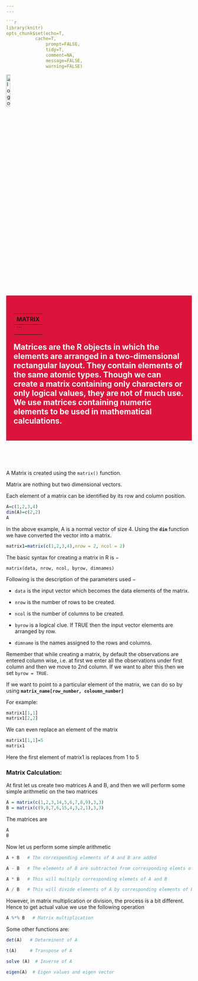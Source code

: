 ```yaml
---
---

```r
library(knitr)
opts_chunk$set(echo=T,
	       cache=T,
               prompt=FALSE,
               tidy=T,
               comment=NA,
               message=FALSE,
               warning=FALSE)
```

<a href="index.html">
  <img src="images/logo.png" alt="logo"  style="width:15%;">
</a>

<div style="background-color:crimson;color:white;padding:20px;">
<h2> **MATRIX**</h2>
---
```

<p>
Matrices are the R objects in which the elements are arranged in a two-dimensional rectangular layout. They contain elements of the same atomic types. Though we can create a matrix containing only characters or only logical values, they are not of much use. We use matrices containing numeric elements to be used in mathematical calculations.
</p>
</div>

<br/>
<br/>
<br/>



A Matrix is created using the `matrix()` function.

Matrix are nothing but two dimensional vectors.

Each element of a matrix can be identified by its row and column position.

```r
A=c(1,2,3,4)
dim(A)=c(2,2)
A
```

In the above example, A is a normal vector of size 4. Using the **`dim`** function we have converted the vector into a matrix.


```r
matrix1=matrix(c(1,2,3,4),nrow = 2, ncol = 2)
```

The basic syntax for creating a matrix in R is −

```
matrix(data, nrow, ncol, byrow, dimnames)
```

Following is the description of the parameters used −

+ `data` is the input vector which becomes the data elements of the matrix.

+ `nrow` is the number of rows to be created.

+ `ncol` is the number of columns to be created.

+ `byrow` is a logical clue. If TRUE then the input vector elements are arranged by row.

+ `dimname` is the names assigned to the rows and columns.

Remember that while creating a matrix, by default the observations are entered column wise, i.e. at first we enter all the observations under first column and then we move to 2nd column. If we want to alter this then we set `byrow = TRUE`.

If we want to point to a particular element of the matrix, we can do so by using **`matrix_name[row_number, coloumn_number]`**

For example:

```r
matrix1[1,1]
matrix1[2,2]
```
We can even replace an element of the matrix

```r
matrix1[1,1]=5
matrix1
```
Here the first element of matrix1 is replaces from 1 to 5

### Matrix Calculation:

At first let us create two matrices A and B, and then we will perform some simple arithmetic on the two matrices

```r
A = matrix(c(1,2,3,14,5,6,7,8,9),3,3)
B = matrix(c(9,8,7,6,15,4,3,2,1),3,3) 
```
 The matrices are
 
```r
A
B
```
 
Now let us perform some simple arithmetic

```r
A + B   # The corresponding elements of A and B are added

A - B   # The elements of B are subtracted from corresponding elemts of A

A * B   # This will multiply corresponding elemets of A and B

A / B   # This will divide elements of A by corresponding elements of B
```
However, in matrix multiplication or division, the process is a bit different. Hence to get actual value we use the following operation

```r
A %*% B   # Matrix multiplication
```

Some other functions are:

```r
det(A)   # Determinent of A

t(A)     # Transpose of A

solve (A)  # Inverse of A

eigen(A)  # Eigen values and eigen vector
```
